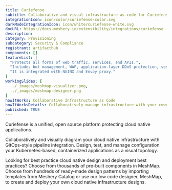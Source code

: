 ```yaml
---
title: Curiefense
subtitle: Collaborative and visual infrastructure as code for Curiefense
integrationIcon: icon/color/curiefense-color.svg
darkModeIntegrationIcon: icon/white/curiefense-white.svg
docURL: https://docs.meshery.io/extensibility/integrations/curiefense
description: 
category: Provisioning
subcategory: Security & Compliance
registrant: artifacthub
components: []
featureList: [
  "Protects all forms of web traffic, services, and APIs.",
  "Includes bot management, WAF, application-layer DDoS protection, session profiling, advanced rate limiting, and much more.",
  "It is integrated with NGINX and Envoy proxy."
]
workingSlides: [
  ../_images/meshmap-visualizer.png,
  ../_images/meshmap-designer.png
]
howItWorks: Collaborative Infrastructure as Code
howItWorksDetails: Collaboratively manage infrastructure with your coworkers synchronously sharing the same designs.
published: TRUE
---
```

<p>
Curiefense is a unified, open source platform protecting cloud native applications.
</p>
<p>
    Collaboratively and visually diagram your cloud native infrastructure with GitOps-style pipeline integration. Design, test, and manage configuration your Kubernetes-based, containerized applications as a visual topology.
</p>
<p>
    Looking for best practice cloud native design and deployment best practices? Choose from thousands of pre-built components in MeshMap. Choose from hundreds of ready-made design patterns by importing templates from Meshery Catalog or use our low code designer, MeshMap, to create and deploy your own cloud native infrastructure designs.
</p>
